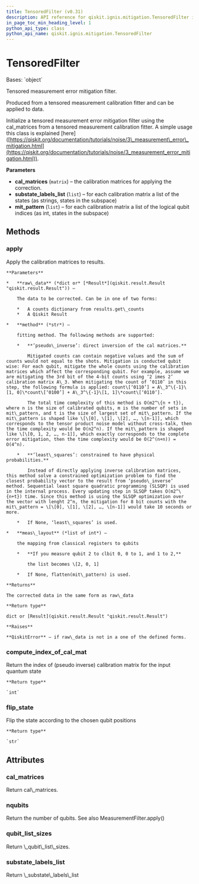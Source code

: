 ```yaml
---
title: TensoredFilter (v0.31)
description: API reference for qiskit.ignis.mitigation.TensoredFilter in qiskit v0.31
in_page_toc_min_heading_level: 1
python_api_type: class
python_api_name: qiskit.ignis.mitigation.TensoredFilter
---
```


# TensoredFilter

<Class id="qiskit.ignis.mitigation.TensoredFilter" isDedicatedPage={true} github="https://github.com/qiskit-community/qiskit-ignis/tree/stable/0.6/qiskit/ignis/mitigation/measurement/filters.py" signature="TensoredFilter(cal_matrices, substate_labels_list, mit_pattern)" modifiers="class">
  Bases: `object`

  Tensored measurement error mitigation filter.

  Produced from a tensored measurement calibration fitter and can be applied to data.

  Initialize a tensored measurement error mitigation filter using the cal\_matrices from a tensored measurement calibration fitter. A simple usage this class is explained \[here] ([https://qiskit.org/documentation/tutorials/noise/3\_measurement\_error\_mitigation.html](https://qiskit.org/documentation/tutorials/noise/3_measurement_error_mitigation.html)).

  **Parameters**

  *   **cal\_matrices** (`matrix`) – the calibration matrices for applying the correction.
  *   **substate\_labels\_list** (`list`) – for each calibration matrix a list of the states (as strings, states in the subspace)
  *   **mit\_pattern** (`list`) – for each calibration matrix a list of the logical qubit indices (as int, states in the subspace)

  ## Methods

  <span id="qiskit-ignis-mitigation-tensoredfilter-apply" />

  ### apply

  <Function id="qiskit.ignis.mitigation.TensoredFilter.apply" signature="TensoredFilter.apply(raw_data, method='least_squares', meas_layout=None)">
    Apply the calibration matrices to results.

    **Parameters**

    *   **raw\_data** (*dict or* [*Result*](qiskit.result.Result "qiskit.result.Result")) –

        The data to be corrected. Can be in one of two forms:

        *   A counts dictionary from results.get\_counts
        *   A Qiskit Result

    *   **method** (*str*) –

        fitting method. The following methods are supported:

        *   **’pseudo\_inverse’: direct inversion of the cal matrices.**

            Mitigated counts can contain negative values and the sum of counts would not equal to the shots. Mitigation is conducted qubit wise: For each qubit, mitigate the whole counts using the calibration matrices which affect the corresponding qubit. For example, assume we are mitigating the 3rd bit of the 4-bit counts using ‘2 imes 2’ calibration matrix A\_3. When mitigating the count of ‘0110’ in this step, the following formula is applied: count\[‘0110’] = A\_3^\{-1}\[1, 0]\*count\[‘0100’] + A\_3^\{-1}\[1, 1]\*count\[‘0110’].

            The total time complexity of this method is O(m2^\{n + t}), where n is the size of calibrated qubits, m is the number of sets in mit\_pattern, and t is the size of largest set of mit\_pattern. If the mit\_pattern is shaped like \[\[0], \[1], \[2], …, \[n-1]], which corresponds to the tensor product noise model without cross-talk, then the time complexity would be O(n2^n). If the mit\_pattern is shaped like \[\[0, 1, 2, …, n-1]], which exactly corresponds to the complete error mitigation, then the time complexity would be O(2^(n+n)) = O(4^n).

        *   **’least\_squares’: constrained to have physical probabilities.**

            Instead of directly applying inverse calibration matrices, this method solve a constrained optimization problem to find the closest probability vector to the result from ‘pseudo\_inverse’ method. Sequential least square quadratic programming (SLSQP) is used in the internal process. Every updating step in SLSQP takes O(m2^\{n+t}) time. Since this method is using the SLSQP optimization over the vector with lenght 2^n, the mitigation for 8 bit counts with the mit\_pattern = \[\[0], \[1], \[2], …, \[n-1]] would take 10 seconds or more.

        *   If None, ‘least\_squares’ is used.

    *   **meas\_layout** (*list of int*) –

        the mapping from classical registers to qubits

        *   **If you measure qubit 2 to clbit 0, 0 to 1, and 1 to 2,**

            the list becomes \[2, 0, 1]

        *   If None, flatten(mit\_pattern) is used.

    **Returns**

    The corrected data in the same form as raw\_data

    **Return type**

    dict or [Result](qiskit.result.Result "qiskit.result.Result")

    **Raises**

    **QiskitError** – if raw\_data is not in a one of the defined forms.
  </Function>

  <span id="qiskit-ignis-mitigation-tensoredfilter-compute-index-of-cal-mat" />

  ### compute\_index\_of\_cal\_mat

  <Function id="qiskit.ignis.mitigation.TensoredFilter.compute_index_of_cal_mat" signature="TensoredFilter.compute_index_of_cal_mat(state, pos_qubits, indices)">
    Return the index of (pseudo inverse) calibration matrix for the input quantum state

    **Return type**

    `int`
  </Function>

  <span id="qiskit-ignis-mitigation-tensoredfilter-flip-state" />

  ### flip\_state

  <Function id="qiskit.ignis.mitigation.TensoredFilter.flip_state" signature="TensoredFilter.flip_state(state, mat_index, flip_poses)">
    Flip the state according to the chosen qubit positions

    **Return type**

    `str`
  </Function>

  ## Attributes

  ### cal\_matrices

  <Attribute id="qiskit.ignis.mitigation.TensoredFilter.cal_matrices">
    Return cal\_matrices.
  </Attribute>

  ### nqubits

  <Attribute id="qiskit.ignis.mitigation.TensoredFilter.nqubits">
    Return the number of qubits. See also MeasurementFilter.apply()
  </Attribute>

  ### qubit\_list\_sizes

  <Attribute id="qiskit.ignis.mitigation.TensoredFilter.qubit_list_sizes">
    Return \_qubit\_list\_sizes.
  </Attribute>

  ### substate\_labels\_list

  <Attribute id="qiskit.ignis.mitigation.TensoredFilter.substate_labels_list">
    Return \_substate\_labels\_list
  </Attribute>
</Class>

